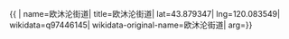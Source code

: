 {{ {{{1|PRC admin/showdata}}}|
name=欧沐沦街道|
title=欧沐沦街道|
lat=43.879347|
lng=120.083549|
wikidata=q97446145|
wikidata-original-name=欧沐沦街道|
arg={{{arg|}}}}}